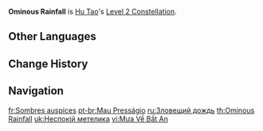 {{Constellation Infobox
|image       = Constellation Ominous Rainfall.png
|description = Increases the '''Blood Blossom''' DMG by an amount equal to 10% of Hu Tao's Max HP at the time the effect is applied.<br />Additionally, '''[[Spirit Soother]]''' will also apply the '''Blood Blossom''' effect.
|level       = 2
|character   = Hu Tao
|scale_att1  = Max HP
|utility1    = Additive Base DMG Bonus
|utility2    = Status to Enemy
}}
'''Ominous Rainfall''' is [[Hu Tao]]'s [[Level 2 Constellation]].

==Other Languages==
{{Other Languages
|en      = Ominous Rainfall
|zhs     = 最不安神晴又复雨
|zhs_rm  = Zuì Bù Ānshén Qíng Yòu Fù Yǔ
|zht     = 最不安神晴又復雨
|zht_rm  = Zuì Bù Ānshén Qíng Yòu Fù Yǔ
|zh_tl   = Raining Again Makes It Restless
|ja      = 晴れのち雨
|ja_rm   = Hare no Chi Ame
|ja_tl   = Bloody Rain in Fine Weather
|ko      = 비처럼 내리는 불안
|ko_rm   = Bicheoreom Naeri-neun Bul'an
|ko_tl   = Anxiety Falling Like Rain
|es      = Mal presagio
|es_tl   = Bad Omen
|fr      = Sombres auspices
|fr_tl   = Dark Auspices
|ru      = Зловещий дождь
|ru_tl   = Ominous Rain
|th      = Ominous Rainfall
|vi      = Mưa Về Bất An
|vi_tl   = 
|de      = Wetterwechsel
|de_tl   = Change in the Weather
|id      = Ominous Rainfall
|pt      = Mau Presságio
|pt_tl   = Bad Omen
|tr      = Uğursuz Yağmur
|tr_tl   = 
|it      = Presagio nefasto
|it_tl   = Nefarious Omen
}}

==Change History==
{{Change History|1.3}}

==Navigation==
{{Talent Navbox|Hu Tao}}

[[fr:Sombres auspices]]
[[pt-br:Mau Presságio]]
[[ru:Зловещий дождь]]
[[th:Ominous Rainfall]]
[[uk:Неспокій метелика]]
[[vi:Mưa Về Bất An]]